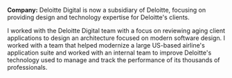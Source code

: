 **Company:** Deloitte Digital is now a subsidiary of Deloitte, focusing on providing design and technology expertise for Deloitte's clients.

I worked with the Deloitte Digital team with a focus on reviewing aging client applications to design an architecture focused on modern software design. I worked with a team that helped modernize a large US-based airline's application suite and worked with an internal team to improve Deloitte's technology used to manage and track the performance of its thousands of professionals.
